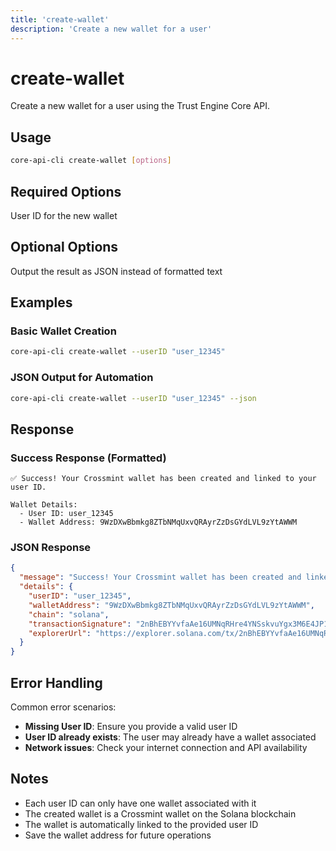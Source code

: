 ```yaml
---
title: 'create-wallet'
description: 'Create a new wallet for a user'
---
```


# create-wallet

Create a new wallet for a user using the Trust Engine Core API.

## Usage

```bash
core-api-cli create-wallet [options]
```

## Required Options

<ParamField path="--userID, -u" type="string" required>
  User ID for the new wallet
</ParamField>

## Optional Options

<ParamField path="--json" type="boolean">
  Output the result as JSON instead of formatted text
</ParamField>

## Examples

### Basic Wallet Creation

```bash
core-api-cli create-wallet --userID "user_12345"
```

### JSON Output for Automation

```bash
core-api-cli create-wallet --userID "user_12345" --json
```

## Response

### Success Response (Formatted)

```
✅ Success! Your Crossmint wallet has been created and linked to your user ID.

Wallet Details:
  - User ID: user_12345
  - Wallet Address: 9WzDXwBbmkg8ZTbNMqUxvQRAyrZzDsGYdLVL9zYtAWWM
```

### JSON Response

```json
{
  "message": "Success! Your Crossmint wallet has been created and linked to your user ID.",
  "details": {
    "userID": "user_12345",
    "walletAddress": "9WzDXwBbmkg8ZTbNMqUxvQRAyrZzDsGYdLVL9zYtAWWM",
    "chain": "solana",
    "transactionSignature": "2nBhEBYYvfaAe16UMNqRHre4YNSskvuYgx3M6E4JP1oDYvZEJHvoPzyUwkoB6VRYuVEMarHNr9RxJWnyb8FnFnBg",
    "explorerUrl": "https://explorer.solana.com/tx/2nBhEBYYvfaAe16UMNqRHre4YNSskvuYgx3M6E4JP1oDYvZEJHvoPzyUwkoB6VRYuVEMarHNr9RxJWnyb8FnFnBg?cluster=devnet"
  }
}
```

## Error Handling

Common error scenarios:

- **Missing User ID**: Ensure you provide a valid user ID
- **User ID already exists**: The user may already have a wallet associated
- **Network issues**: Check your internet connection and API availability

## Notes

- Each user ID can only have one wallet associated with it
- The created wallet is a Crossmint wallet on the Solana blockchain
- The wallet is automatically linked to the provided user ID
- Save the wallet address for future operations
